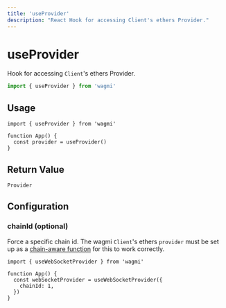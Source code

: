 ```yaml
---
title: 'useProvider'
description: "React Hook for accessing Client's ethers Provider."
---
```


# useProvider

Hook for accessing `Client`'s ethers Provider.

```ts
import { useProvider } from 'wagmi'
```

## Usage

```tsx
import { useProvider } from 'wagmi'

function App() {
  const provider = useProvider()
}
```

## Return Value

```tsx
Provider
```

## Configuration

### chainId (optional)

Force a specific chain id. The wagmi `Client`'s ethers `provider` must be set up as a [chain-aware function](/docs/client#provider-optional) for this to work correctly.

```tsx {5}
import { useWebSocketProvider } from 'wagmi'

function App() {
  const webSocketProvider = useWebSocketProvider({
    chainId: 1,
  })
}
```
